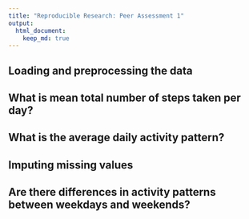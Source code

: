 ```yaml
---
title: "Reproducible Research: Peer Assessment 1"
output: 
  html_document:
    keep_md: true
---
```







## Loading and preprocessing the data



## What is mean total number of steps taken per day?



## What is the average daily activity pattern?



## Imputing missing values



## Are there differences in activity patterns between weekdays and weekends?
